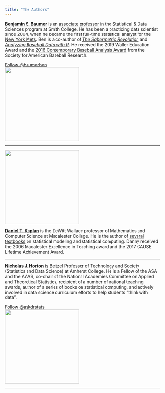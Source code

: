 ```yaml
---
title: "The Authors"
---
```


<div class="row">
  <div class="col-sm-8">

[**Benjamin S. Baumer**](http://www.science.smith.edu/~bbaumer) is an [associate professor](https://www.smith.edu/academics/faculty/ben-baumer) in the Statistical & Data Sciences program at Smith College. He has been a practicing data scientist since 2004, when he became the first full-time statistical analyst for the [New York Mets](http://www.nymets.com). Ben is a co-author of [*The Sabermetric Revolution*](http://www.upenn.edu/pennpress/book/15168.html) and [*Analyzing Baseball Data with R*](https://www.routledge.com/Analyzing-Baseball-Data-with-R-Second-Edition/Marchi-Albert-Marchi-Albert-Baumer/p/book/9780815353515). He received the 2019 Waller Education Award and the [2016 Contemporary Baseball Analysis Award](http://sabr.org/latest/baumer-brudnicki-mcmurray-win-2016-sabr-analytics-conference-research-awards) from the Society for American Baseball Research.


  
  <a href="https://twitter.com/baumerben" class="twitter-follow-button" data-show-count="false">Follow @baumerben</a><script async src="//platform.twitter.com/widgets.js" charset="utf-8"></script>
  </div>
  <div class="col-sm-4">
  <img src="https://www.smith.edu/sites/default/files/styles/img-faculty-detail/public/media/Faculty/ben_baumer_crop.jpg?itok=QWfbn6aX" width="240px">
  </div>
</div>

---

<div class="row">
  <div class="col-sm-4">
  <img src="https://www.macalester.edu/~kaplan/kaplan.jpg" width="240px">
  </div>
  <div class="col-sm-8">

[**Daniel T. Kaplan**](http://www.macalester.edu/~kaplan) is the DeWitt Wallace professor of Mathematics and Computer Science at Macalester College. He is the author of [several](https://www.amazon.com/Introduction-Scientific-Computation-Programming-Daniel/dp/0534389139/ref=sr_1_3) [textbooks](https://www.amazon.com/Statistical-Modeling-Approach-Daniel-Kaplan/dp/1448642396/ref=sr_1_2) on statistical modeling and statistical computing. Danny received the 2006 Macalester Excellence in Teaching award and the 2017 CAUSE Lifetime Achievement Award.

  </div>
</div>

---

<div class="row">
  <div class="col-sm-8">


[**Nicholas J. Horton**](https://www.amherst.edu/people/facstaff/nhorton) is Beitzel Professor of Technology and Society (Statistics and Data Science) at Amherst College. He is a Fellow of the ASA and the AAAS, co-chair of the National Academies Committee on Applied and Theoretical Statistics, recipient of a number of national teaching awards, author of a series of books on statistical computing, and actively involved in data science curriculum efforts to help students "think with data".

<a href="https://twitter.com/askdrstats" class="twitter-follow-button" data-show-count="false">Follow @askdrstats</a><script async src="//platform.twitter.com/widgets.js" charset="utf-8"></script>
  </div>
  <div class="col-sm-4">
  <img src="https://directory.amherst.edu/directory-photo/image.php?w=170&h=170&id=1545596&image=1&zoom=1&dummy=clear" width="240px">
  </div>
</div>

---
